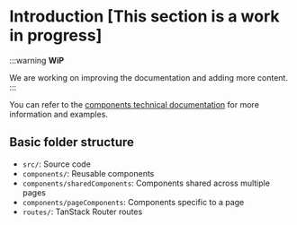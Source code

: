 # Introduction [This section is a work in progress]

:::warning
**WiP**

We are working on improving the documentation and adding more content.
:::

You can refer to the [components technical documentation](https://bootnodedev.github.io/dAppBooster/) for more information and examples.

## Basic folder structure

- `src/`: Source code
- `components/`: Reusable components
- `components/sharedComponents`: Components shared across multiple pages
- `components/pageComponents`: Components specific to a page
- `routes/`: TanStack Router routes
